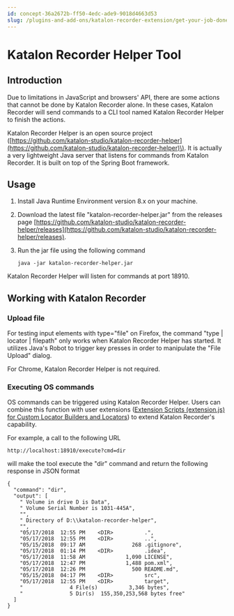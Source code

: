 ```yaml
---
id: concept-36a2672b-ff50-4edc-ade9-9018d4663d53
slug: /plugins-and-add-ons/katalon-recorder-extension/get-your-job-done/extend-katalon-recorder/katalon-recorder-helper-tool
---
```


# Katalon Recorder Helper Tool

## Introduction

Due to limitations in JavaScript and browsers' API, there are some actions that cannot be done by Katalon Recorder alone. In these cases, Katalon Recorder will send commands to a CLI tool named Katalon Recorder Helper to finish the actions.

Katalon Recorder Helper is an open source project \([https://github.com/katalon-studio/katalon-recorder-helper](https://github.com/katalon-studio/katalon-recorder-helper)\). It is actually a very lightweight Java server that listens for commands from Katalon Recorder. It is built on top of the Spring Boot framework.

## Usage

1.  Install Java Runtime Environment version 8.x on your machine.
2.  Download the latest file "katalon-recorder-helper.jar" from the releases page [https://github.com/katalon-studio/katalon-recorder-helper/releases](https://github.com/katalon-studio/katalon-recorder-helper/releases).
3.  Run the jar file using the following command

    ```
    java -jar katalon-recorder-helper.jar
    
    ```


Katalon Recorder Helper will listen for commands at port 18910.

## Working with Katalon Recorder

### Upload file

For testing input elements with type="file" on Firefox, the command "type \| locator \| filepath" only works when Katalon Recorder Helper has started. It utilizes Java's Robot to trigger key presses in order to manipulate the "File Upload" dialog.

For Chrome, Katalon Recorder Helper is not required.

### Executing OS commands

OS commands can be triggered using Katalon Recorder Helper. Users can combine this function with user extensions \([Extension Scripts \(extension.js\) for Custom Locator Builders and Locators](/plugins-and-add-ons/katalon-recorder-extension/get-your-job-done/extend-katalon-recorder/extension-scripts-for-custom-locator-builders-and-actions-in-katalon-recorder)\) to extend Katalon Recorder's capability.

For example, a call to the following URL

```
http://localhost:18910/execute?cmd=dir

```

will make the tool execute the "dir" command and return the following response in JSON format

```
{
  "command": "dir",
  "output": [
    " Volume in drive D is Data",
    " Volume Serial Number is 1031-445A",
    "",
    " Directory of D:\\katalon-recorder-helper",
    "",
    "05/17/2018  12:55 PM    <DIR>          .",
    "05/17/2018  12:55 PM    <DIR>          ..",
    "05/15/2018  09:17 AM               268 .gitignore",
    "05/17/2018  01:14 PM    <DIR>          .idea",
    "05/17/2018  11:58 AM             1,090 LICENSE",
    "05/17/2018  12:47 PM             1,488 pom.xml",
    "05/17/2018  12:26 PM               500 README.md",
    "05/15/2018  04:17 PM    <DIR>          src",
    "05/17/2018  12:55 PM    <DIR>          target",
    "               4 File(s)          3,346 bytes",
    "               5 Dir(s)  155,350,253,568 bytes free"
  ]
}

```